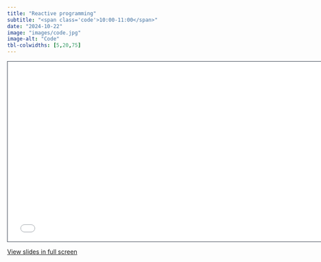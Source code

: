 ```yaml
---
title: "Reactive programming"
subtitle: "<span class='code'>10:00-11:00</span>"
date: "2024-10-22"
image: "images/code.jpg"
image-alt: "Code"
tbl-colwidths: [5,20,75]
---
```


<!-- Materials will be distributed sooner to the event. -->

```{=html}
<iframe class="slide-deck" src="../materials/02_reactive.html" height="420" width="747" style="border: 1px solid #2e3846;"></iframe>
```

[View slides in full screen](../materials/02_reactive.html)

<!-- # Outline -->

<!-- -   A -->
<!-- -   B -->
<!--     -   1 -->
<!--     -   2 -->

<!-- # Recap -->

<!-- ::: recap -->
<!-- -   A -->
<!-- -   B -->
<!-- ::: -->

<!-- # Exercises -->

<!-- ## Exercise 1 -->

<!-- ::: question -->
<!-- -   A -->
<!-- -   B -->
<!-- ::: -->

<!-- **&rarr;&ensp;[Solution](../materials/solutions/03_publish.qmd)** -->